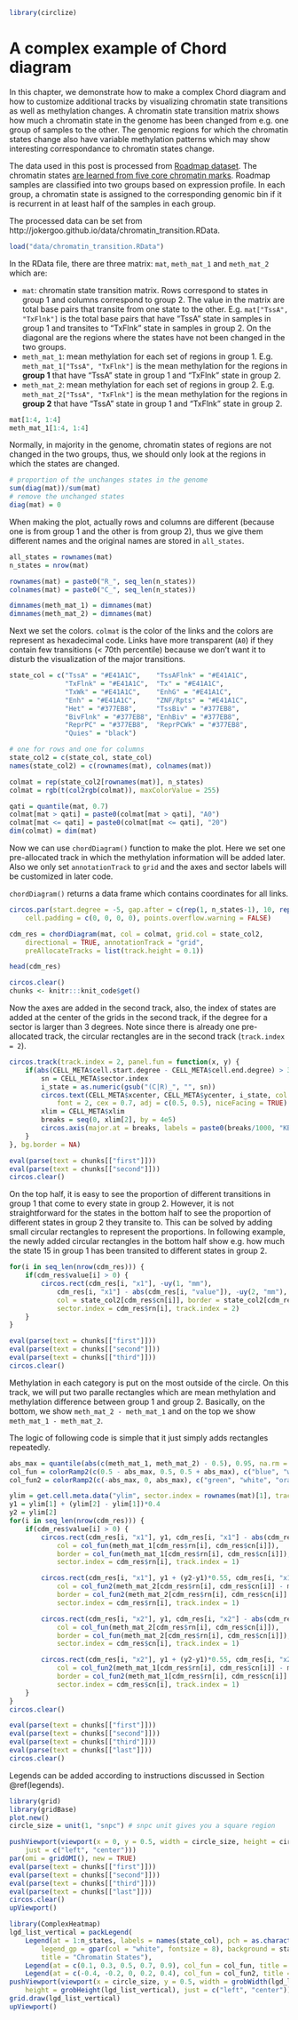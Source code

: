 ```r
library(circlize)
```

# A complex example of Chord diagram

In this chapter, we demonstrate how to make a complex Chord diagram and how to
customize additional tracks by visualizing chromatin state transitions as well
as methylation changes. A chromatin state transition matrix shows how much a
chromatin state in the genome has been changed from e.g. one group of samples
to the other. The genomic regions for which the chromatin states change also
have variable methylation patterns which may show interesting correspondance
to chromatin states change.

The data used in this post is processed from [Roadmap
dataset](http://www.roadmapepigenomics.org/). The chromatin states [are learned
from five core chromatin marks](http://egg2.wustl.edu/roadmap/web_portal/chr_s
tate_learning.html#core_15state). Roadmap samples are classified into two
groups based on expression profile. In each group, a chromatin state is
assigned to the corresponding genomic bin if it is recurrent in at least half
of the samples in each group.

The processed data can be set from http://jokergoo.github.io/data/chromatin_transition.RData.

```r
load("data/chromatin_transition.RData")
```

In the RData file, there are three matrix: `mat`, `meth_mat_1` and
`meth_mat_2` which are:

- `mat`: chromatin state transition matrix. Rows correspond to states in group
  1 and columns correspond to group 2. The value in the matrix are total base
  pairs that transite from one state to the other. E.g. `mat["TssA",
  "TxFlnk"]` is the total base pairs that have "TssA" state in samples in
  group 1 and transites to "TxFlnk" state in samples in group 2. On the
  diagonal are the regions where the states have not been changed in the two
  groups.
- `meth_mat_1`: mean methylation for each set of regions in group 1.
  E.g. `meth_mat_1["TssA", "TxFlnk"]` is the mean methylation for the regions in
  **group 1** that have "TssA" state in group 1 and "TxFlnk" state in group 2.
- `meth_mat_2`: mean methylation for each set of regions in group 2.
  E.g. `meth_mat_2["TssA", "TxFlnk"]` is the mean methylation for the regions in
  **group 2** that have "TssA" state in group 1 and "TxFlnk" state in group 2.

```r
mat[1:4, 1:4]
meth_mat_1[1:4, 1:4]
```

Normally, in majority in the genome, chromatin states of regions are not
changed in the two groups, thus, we should only look at the regions in which
the states are changed.

```r
# proportion of the unchanges states in the genome
sum(diag(mat))/sum(mat)
# remove the unchanged states
diag(mat) = 0
```

When making the plot, actually rows and columns are different (because one is
from group 1 and the other is from group 2), thus we give them different names
and the original names are stored in `all_states`.

```r
all_states = rownames(mat)
n_states = nrow(mat)

rownames(mat) = paste0("R_", seq_len(n_states))
colnames(mat) = paste0("C_", seq_len(n_states))

dimnames(meth_mat_1) = dimnames(mat)
dimnames(meth_mat_2) = dimnames(mat)
```

Next we set the colors. `colmat` is the color of the links and the colors
are represent as hexadecimal code. Links have more transparent (`A0`) if they
contain few transitions (< 70th percentile) because we don't want it
to disturb the visualization of the major transitions.

```r
state_col = c("TssA" = "#E41A1C",    "TssAFlnk" = "#E41A1C",
	          "TxFlnk" = "#E41A1C",  "Tx" = "#E41A1C",
	          "TxWk" = "#E41A1C",    "EnhG" = "#E41A1C",
	          "Enh" = "#E41A1C",     "ZNF/Rpts" = "#E41A1C",
	          "Het" = "#377EB8",     "TssBiv" = "#377EB8",
	          "BivFlnk" = "#377EB8", "EnhBiv" = "#377EB8",
	          "ReprPC" = "#377EB8",  "ReprPCWk" = "#377EB8",
	          "Quies" = "black")

# one for rows and one for columns
state_col2 = c(state_col, state_col)
names(state_col2) = c(rownames(mat), colnames(mat))

colmat = rep(state_col2[rownames(mat)], n_states)
colmat = rgb(t(col2rgb(colmat)), maxColorValue = 255)

qati = quantile(mat, 0.7)
colmat[mat > qati] = paste0(colmat[mat > qati], "A0")
colmat[mat <= qati] = paste0(colmat[mat <= qati], "20")
dim(colmat) = dim(mat)
```

Now we can use `chordDiagram()` function to make the plot. Here we set one
pre-allocated track in which the methylation information will be added later.
Also we only set `annotationTrack` to `grid` and the axes and sector labels
will be customized in later code.

`chordDiagram()` returns a data frame which contains coordinates for all links.

```r
circos.par(start.degree = -5, gap.after = c(rep(1, n_states-1), 10, rep(1, n_states-1), 10),
	cell.padding = c(0, 0, 0, 0), points.overflow.warning = FALSE)

cdm_res = chordDiagram(mat, col = colmat, grid.col = state_col2,
	directional = TRUE, annotationTrack = "grid", 
	preAllocateTracks = list(track.height = 0.1))
```

```r
head(cdm_res)
```

```r
circos.clear()
chunks <- knitr:::knit_code$get()
```

Now the axes are added in the second track, also, the index of states are
added at the center of the grids in the second track, if the degree for a
sector is larger than 3 degrees. Note since there is already one pre-allocated
track, the circular rectangles are in the second track (`track.index = 2`).

```r
circos.track(track.index = 2, panel.fun = function(x, y) {
	if(abs(CELL_META$cell.start.degree - CELL_META$cell.end.degree) > 3) {
		sn = CELL_META$sector.index
		i_state = as.numeric(gsub("(C|R)_", "", sn))
		circos.text(CELL_META$xcenter, CELL_META$ycenter, i_state, col = "white", 
			font = 2, cex = 0.7, adj = c(0.5, 0.5), niceFacing = TRUE)
		xlim = CELL_META$xlim
		breaks = seq(0, xlim[2], by = 4e5)
		circos.axis(major.at = breaks, labels = paste0(breaks/1000, "KB"), labels.cex = 0.5)
	}
}, bg.border = NA)
```

```r
eval(parse(text = chunks[["first"]]))
eval(parse(text = chunks[["second"]]))
circos.clear()
```

On the top half, it is easy to see the proportion of different transitions in
group 1 that come to every state in group 2. However, it is not
straightforward for the states in the bottom half to see the proportion of
different states in group 2 they transite to. This can be solved by adding
small circular rectangles to represent the proportions. In following example, the newly added circular
rectangles in the bottom half show e.g. how much the state 15 in group 1 has
been transited to different states in group 2.

```r
for(i in seq_len(nrow(cdm_res))) {
	if(cdm_res$value[i] > 0) {
		circos.rect(cdm_res[i, "x1"], -uy(1, "mm"), 
			cdm_res[i, "x1"] - abs(cdm_res[i, "value"]), -uy(2, "mm"), 
			col = state_col2[cdm_res$cn[i]], border = state_col2[cdm_res$cn[i]],
			sector.index = cdm_res$rn[i], track.index = 2)
	}
}
```

```r
eval(parse(text = chunks[["first"]]))
eval(parse(text = chunks[["second"]]))
eval(parse(text = chunks[["third"]]))
circos.clear()
```

Methylation in each category is put on the most outside of the circle. On this track, we will
put two paralle rectangles which are mean methylation and methylation difference between group 1
and group 2. Basically, on the bottom, we show `meth_mat_2 - meth_mat_1` and on the top we show
`meth_mat_1 - meth_mat_2`.

The logic of following code is simple that it just simply adds rectangles repeatedly.

```r
abs_max = quantile(abs(c(meth_mat_1, meth_mat_2) - 0.5), 0.95, na.rm = TRUE)
col_fun = colorRamp2(c(0.5 - abs_max, 0.5, 0.5 + abs_max), c("blue", "white", "red"))
col_fun2 = colorRamp2(c(-abs_max, 0, abs_max), c("green", "white", "orange"))

ylim = get.cell.meta.data("ylim", sector.index = rownames(mat)[1], track.index = 1)
y1 = ylim[1] + (ylim[2] - ylim[1])*0.4
y2 = ylim[2]
for(i in seq_len(nrow(cdm_res))) {
	if(cdm_res$value[i] > 0) {
		circos.rect(cdm_res[i, "x1"], y1, cdm_res[i, "x1"] - abs(cdm_res[i, "value"]), y1 + (y2-y1)*0.45, 
			col = col_fun(meth_mat_1[cdm_res$rn[i], cdm_res$cn[i]]), 
			border = col_fun(meth_mat_1[cdm_res$rn[i], cdm_res$cn[i]]),
			sector.index = cdm_res$rn[i], track.index = 1)

		circos.rect(cdm_res[i, "x1"], y1 + (y2-y1)*0.55, cdm_res[i, "x1"] - abs(cdm_res[i, "value"]), y2, 
			col = col_fun2(meth_mat_2[cdm_res$rn[i], cdm_res$cn[i]] - meth_mat_1[cdm_res$rn[i], cdm_res$cn[i]]), 
			border = col_fun2(meth_mat_2[cdm_res$rn[i], cdm_res$cn[i]] - meth_mat_1[cdm_res$rn[i], cdm_res$cn[i]]),
			sector.index = cdm_res$rn[i], track.index = 1)

		circos.rect(cdm_res[i, "x2"], y1, cdm_res[i, "x2"] - abs(cdm_res[i, "value"]), y1 + (y2-y1)*0.45, 
			col = col_fun(meth_mat_2[cdm_res$rn[i], cdm_res$cn[i]]), 
			border = col_fun(meth_mat_2[cdm_res$rn[i], cdm_res$cn[i]]),
			sector.index = cdm_res$cn[i], track.index = 1)

		circos.rect(cdm_res[i, "x2"], y1 + (y2-y1)*0.55, cdm_res[i, "x2"] - abs(cdm_res[i, "value"]), y2, 
			col = col_fun2(meth_mat_1[cdm_res$rn[i], cdm_res$cn[i]] - meth_mat_2[cdm_res$rn[i], cdm_res$cn[i]]), 
			border = col_fun2(meth_mat_1[cdm_res$rn[i], cdm_res$cn[i]] - meth_mat_2[cdm_res$rn[i], cdm_res$cn[i]]),
			sector.index = cdm_res$cn[i], track.index = 1)
	}
}
circos.clear()
```


```r
eval(parse(text = chunks[["first"]]))
eval(parse(text = chunks[["second"]]))
eval(parse(text = chunks[["third"]]))
eval(parse(text = chunks[["last"]]))
circos.clear()
```

Legends can be added according to instructions discussed in Section \@ref(legends).

```r
library(grid)
library(gridBase)
plot.new()
circle_size = unit(1, "snpc") # snpc unit gives you a square region

pushViewport(viewport(x = 0, y = 0.5, width = circle_size, height = circle_size,
    just = c("left", "center")))
par(omi = gridOMI(), new = TRUE)
eval(parse(text = chunks[["first"]]))
eval(parse(text = chunks[["second"]]))
eval(parse(text = chunks[["third"]]))
eval(parse(text = chunks[["last"]]))
circos.clear()
upViewport()

library(ComplexHeatmap)
lgd_list_vertical = packLegend(
	Legend(at = 1:n_states, labels = names(state_col), pch = as.character(1:n_states),, 
		legend_gp = gpar(col = "white", fontsize = 8), background = state_col, type = "points", 
		title = "Chromatin States"),
	Legend(at = c(0.1, 0.3, 0.5, 0.7, 0.9), col_fun = col_fun, title = "Mean Methylation"),
	Legend(at = c(-0.4, -0.2, 0, 0.2, 0.4), col_fun = col_fun2, title = "Mean Difference"))
pushViewport(viewport(x = circle_size, y = 0.5, width = grobWidth(lgd_list_vertical), 
    height = grobHeight(lgd_list_vertical), just = c("left", "center")))
grid.draw(lgd_list_vertical)
upViewport()
```
